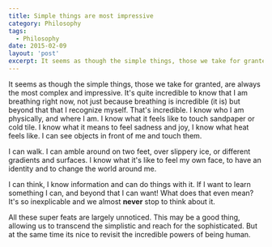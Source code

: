 ```yaml
---
title: Simple things are most impressive
category: Philosophy
tags:
  - Philosophy
date: 2015-02-09
layout: 'post'
excerpt: It seems as though the simple things, those we take for granted, are always the most complex and impressive.
---
```


It seems as though the simple things, those we take for granted, are
always the most complex and impressive. It's quite incredible to know
that I am breathing right now, not just because breathing is
incredible (it is) but beyond that that I recognize myself. That's
incredible. I know who I am physically, and where I am. I know what it
feels like to touch sandpaper or cold tile. I know what it means to
feel sadness and joy, I know what heat feels like. I can see objects
in front of me and touch them.

I can walk. I can amble around on two feet, over slippery ice, or
different gradients and surfaces. I know what it's like to feel my own
face, to have an identity and to change the world around me.

I can think, I know information and can do things with it. If I want
to learn something I can, and beyond that I can want! What does that
even mean? It's so inexplicable and we almost **never** stop to think
about it.

All these super feats are largely unnoticed. This may be a good thing,
allowing us to transcend the simplistic and reach for the
sophisticated. But at the same time its nice to revisit the incredible
powers of being human.
